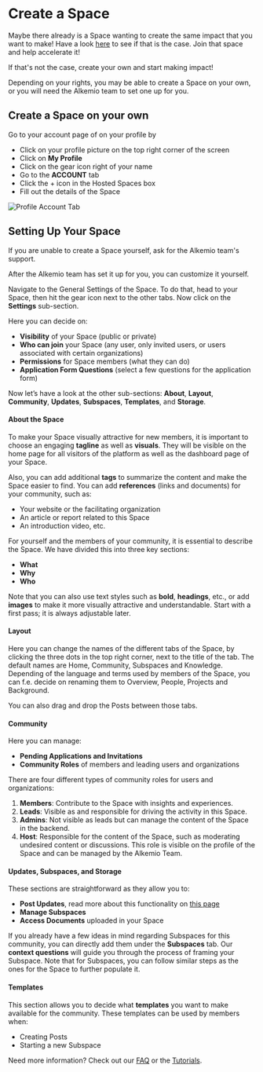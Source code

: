 
# Create a Space

Maybe there already is a Space wanting to create the same impact that you want to make! Have a look [here](https://alkem.io/spaces) to see if that is the case.
Join that space and help accelerate it!

If that's not the case, create your own and start making impact!

Depending on your rights, you may be able to create a Space on your own, or you will need the Alkemio team to set one up for you.

## Create a Space on your own

Go to your account page of on your profile by
- Click on your profile picture on the top right corner of the screen
- Click on **My Profile**
- Click on the gear icon right of your name
- Go to the **ACCOUNT** tab
- Click the + icon in the Hosted Spaces box
- Fill out the details of the Space

![Profile Account Tab](/profile-account-tab.png)

## Setting Up Your Space

<TutorialSettings />

If you are unable to create a Space yourself, ask for the Alkemio team's support.

After the Alkemio team has set it up for you, you can customize it yourself. 

Navigate to the General Settings of the Space. To do that, head to your Space, then hit the gear icon next to the other tabs. Now click on the **Settings** sub-section.

Here you can decide on:
- **Visibility** of your Space (public or private)
- **Who can join** your Space (any user, only invited users, or users associated with certain organizations)
- **Permissions** for Space members (what they can do)
- **Application Form Questions** (select a few questions for the application form)

Now let’s have a look at the other sub-sections: **About**, **Layout**, **Community**, **Updates**, **Subspaces**, **Templates**, and **Storage**.

#### About the Space

To make your Space visually attractive for new members, it is important to choose an engaging **tagline** as well as **visuals**. 
They will be visible on the home page for all visitors of the platform as well as the dashboard page of your Space.

Also, you can add additional **tags** to summarize the content and make the Space easier to find. 
You can add **references** (links and documents) for your community, such as:
- Your website or the facilitating organization
- An article or report related to this Space
- An introduction video, etc.

For yourself and the members of your community, it is essential to describe the Space. We have divided this into three key sections:
- **What**
- **Why**
- **Who**

Note that you can also use text styles such as **bold**, **headings**, etc., or add **images** to make it more visually attractive and understandable. 
Start with a first pass; it is always adjustable later.

#### Layout

Here you can change the names of the different tabs of the Space, by clicking the three dots in the top right corner, next to the title of the tab.
The default names are Home, Community, Subspaces and Knowledge. 
Depending of the language and terms used by members of the Space, you can f.e. decide on renaming them to Overview, People, Projects and Background. 

You can also drag and drop the Posts between those tabs.

#### Community

Here you can manage:
- **Pending Applications and Invitations**
- **Community Roles** of members and leading users and organizations

There are four different types of community roles for users and organizations:
1. **Members**: Contribute to the Space with insights and experiences.
2. **Leads**: Visible as and responsible for driving the activity in this Space.
3. **Admins**: Not visible as leads but can manage the content of the Space in the backend.
4. **Host**: Responsible for the content of the Space, such as moderating undesired content or discussions. This role is visible on the profile of the Space and can be managed by the Alkemio Team.

#### Updates, Subspaces, and Storage

These sections are straightforward as they allow you to:
- **Post Updates**, read more about this functionality on [this page](/features/updates)
- **Manage Subspaces**
- **Access Documents** uploaded in your Space

If you already have a few ideas in mind regarding Subspaces for this community, you can directly add them under the **Subspaces** tab. Our **context questions** will guide you through the process of framing your Subspace. Note that for Subspaces, you can follow similar steps as the ones for the Space to further populate it.

#### Templates

This section allows you to decide what **templates** you want to make available for the community. These templates can be used by members when:
- Creating Posts
- Starting a new Subspace

Need more information? Check out our [FAQ](/faq) or the [Tutorials](/how-to/tutorials).
